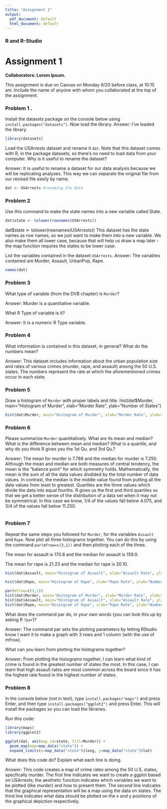 ```yaml
---
title: "Assignment 1"
output:
  pdf_document: default
  html_document: default
---
```


### R and R-Studio

# Assignment 1

**Collaborators: Lorem Ipsum. **

This assignment is due on Canvas on Monday 9/20 before class, at 10:15 am. Include the name of anyone with whom you collaborated at the top of the assignment.


### Problem 1 .
 
Install the datasets package on the console below using `install.packages("datasets")`. Now load the library.
Answer: I've loaded the library.
```r
library(datasets)
```

Load the USArrests dataset and rename it `dat`. Note that this dataset comes with R, in the package datasets, so there's no need to load data from your computer. Why is it useful to rename the dataset?

Answer: It is useful to rename a dataset for our data analysis because we will be replicating analyses. This way we can separate the original file from our revised file easily by name.
```r
dat <- USArrests #renaming the data
```

### Problem 2

Use this command to make the state names into a new variable called State. 

```r
dat$state <- tolower(rownames(USArrests))
```
dat$state <- tolower(rownames(USArrests))
This dataset has the state names as row names, so we just want to make them into a new variable. We also make them all lower case, because that will help us draw a map later - the map function requires the states to be lower case.


List the variables contained in the dataset `USArrests`.
Answer: The variables contained are Murder, Assault, UrbanPop, Rape.
```r
names(dat)
```

### Problem 3 

What type of variable (from the DVB chapter) is `Murder`? 

Answer: Murder is a quantitative variable.

What R Type of variable is it?

Answer: It is a numeric R Type variable.


### Problem 4

What information is contained in this dataset, in general? What do the numbers mean? 

Answer: This dataset includes information about the urban population size and rates of various crimes (murder, rape, and assault) among the 50 U.S. states. The numbers represent the rate at which the aforementioned crimes occur in each state.

### Problem 5

Draw a histogram of `Murder` with proper labels and title.
hist(dat$Murder, main="Histogram of Murder", xlab="Murder Rate", ylab="Number of States")

```r
hist(dat$Murder, main="Histogram of Murder", xlab="Murder Rate", ylab="Number of States")

```

### Problem 6

Please summarize `Murder` quantitatively. What are its mean and median? What is the difference between mean and median? What is a quartile, and why do you think R gives you the 1st Qu. and 3rd Qu.?

Answer: The mean for murder is 7.788 and the median for murder is 7.250.
Although the mean and median are both measures of central tendency, the mean is the "balance point" for which symmetry holds. Mathematically, the mean is the sum of all the data values divdided by the total number of data values. In contrast, the median is the middle value found from putting all the data values from least to greatest.
Quartiles are the three values which divide the data into equal fourths. R gives us the first and third quartiles so that we get a better sense of the distribution of a data set when it may not be symmetrical. In this case we know, 1/4 of the values fall below 4.075, and 3/4 of the values fall below 11.250.


```r

```

### Problem 7

Repeat the same steps you followed for `Murder`, for the variables `Assault` and `Rape`. Now plot all three histograms together. You can do this by using the command `par(mfrow=c(3,1))` and then plotting each of the three. 

The mean for assault is 170.8 and the median for assault is 159.0.

The mean for rape is 21.23 and the median for rape is 20.10.


```r
hist(dat$Assault, main="Histogram of Assault", xlab="Assault Rate", ylab="Number of States")

hist(dat$Rape, main="Histogram of Rape", xlab="Rape Rate", ylab="Number of States")

par(mfrow=c(3,1))
hist(dat$Murder, main="Histogram of Murder", xlab="Murder Rate", ylab="Number of States")
hist(dat$Assault, main="Histogram of Assault", xlab="Assault Rate", ylab="Number of States") 
hist(dat$Rape, main="Histogram of Rape", xlab="Rape Rate", ylab="Number of States")
```

What does the command par do, in your own words (you can look this up by asking R `?par`)?

Answer: The command par sets the plotting parameters by letting RStudio know I want it to make a graph with 3 rows and 1 column (with the use of mfrow).

What can you learn from plotting the histograms together?

Answer: From plotting the histograms together, I can learn what kind of crime is found in the greatest number of states the most. In this case, I can learn that high assault rates are most common across the board since it has the highest rate found in the highest number of states.
  
### Problem 8

In the console below (not in text), type `install.packages("maps")` and press Enter, and then type `install.packages("ggplot2")` and press Enter. This will install the packages so you can load the libraries.

Run this code:

```r
library(maps) 
library(ggplot2) 

ggplot(dat, aes(map_id=state, fill=Murder)) + 
  geom_map(map=map_data("state")) + 
  expand_limits(x=map_data("state")$long, y=map_data("state")$lat)
```

What does this code do? Explain what each line is doing.

Answer: This code creates a map of crime rates among the 50 U.S. states, specfically murder. The first line indicates we want to create a ggplot based on USArrests; the aesthetic function indicates which variables we want to be plotted (like murder) and how to present them. The second line indicates that the graphical representation will be a map using the data on states. The third line indicates what data should be plotted on the x and y positions of the graphical depiction respectively.
